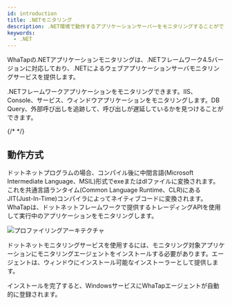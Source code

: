 ```yaml
---
id: introduction
title: .NETモニタリング
description: .NET環境で動作するアプリケーションサーバーをモニタリングすることができます。
keywords:
  - .NET
---
```



WhaTapの.NETアプリケーションモニタリングは、.NETフレームワーク4.5バージョンに対応しており、.NETによるウェブアプリケーションサーバモニタリングサービスを提供します。

.NETフレームワークアプリケーションをモニタリングできます。IIS、Console、サービス、ウィンドウアプリケーションをモニタリングします。DB Query、外部呼び出しを追跡して、呼び出しが遅延しているかを見つけることができます。

{/* <Videos url="https://www.whatap.io/old/video/product/ko/app_dotnet.mp4" />*/}


<Apmcommonintro />

## 動作方式

ドットネットプログラムの場合、コンパイル後に中間言語(Microsoft Intermediate Language、MSIL)形式でexeまたはdlファイルに変換されます。これを共通言語ランタイム(Common Language Runtime、CLR)にあるJIT(Just-In-Time)コンパイラによってネイティブコードに変換されます。WhaTapは、ドットネットフレームワークで提供するトレーディングAPIを使用して実行中のアプリケーションをモニタリングします。

![プロファイリングアーキテクチャ](https://img.whatap.io/media/agent_dotnet/install/profiling-architecture.png)

ドットネットモニタリングサービスを使用するには、モニタリング対象アプリケーションにモニタリングエージェントをインストールする必要があります。エージェントは、ウィンドウにインストール可能なインストーラーとして提供します。

インストールを完了すると、WindowsサービスにWhaTapエージェントが自動的に登録されます。
